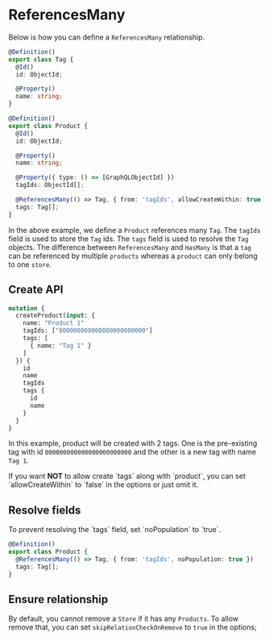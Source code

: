 
# ReferencesMany

Below is how you can define a `ReferencesMany` relationship.

```ts copy
@Definition()
export class Tag {
  @Id()
  id: ObjectId;

  @Property()
  name: string;
}

@Definition()
export class Product {
  @Id()
  id: ObjectId;

  @Property()
  name: string;

  @Property({ type: () => [GraphQLObjectId] })
  tagIds: ObjectId[];

  @ReferencesMany(() => Tag, { from: 'tagIds', allowCreateWithin: true })
  tags: Tag[];
}
```

In the above example, we define a `Product` references many `Tag`. The `tagIds` field is used to store the `Tag` ids. The `tags` field is used to resolve the `Tag` objects. The difference between `ReferencesMany` and `HasMany` is that a `tag` can be referenced by multiple `products` whereas a `product` can only belong to one `store`.

## Create API

```graphql copy
mutation {
  createProduct(input: {
    name: "Product 1"
    tagIds: ["000000000000000000000000"]
    tags: [
      { name: "Tag 1" }
    ]
  }) {
    id
    name
    tagIds
    tags {
      id 
      name
    }
  }
}
```

In this example, product will be created with 2 tags. One is the pre-existing tag with id `000000000000000000000000` and the other is a new tag with name `Tag 1`.

<Callout>
  If you want <b>NOT</b> to allow create `tags` along with `product`, you can set `allowCreateWithin` to `false` in the options or just omit it.
</Callout>

## Resolve fields

<Callout>
  To prevent resolving the `tags` field, set `noPopulation` to `true`.
</Callout>

```ts copy
@Definition()
export class Product {
  @ReferencesMany(() => Tag, { from: 'tagIds', noPopulation: true })
  tags: Tag[];
}
```

## Ensure relationship

By default, you cannot remove a `Store` if it has any `Products`. To allow remove that, you can set `skipRelationCheckOnRemove` to `true` in the options;
